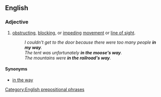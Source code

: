 ==English==

===Adjective===
{{en-adj|pos=[[in]] [[something]][['s]] [[way]]|-}}

# [[obstructing]], [[blocking]], or [[impeding]] [[movement]] or [[line of sight]].
#:''I couldn't get to the door because there were too many people '''in my way'''.''
#:''The tent was unfortunately '''in the moose's way'''.''
#:''The mountains were '''in the railroad's way'''.''

====Synonyms====
*[[in the way]]

[[Category:English prepositional phrases]]